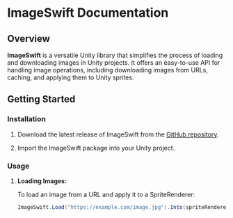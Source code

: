# ImageSwift Documentation

## Overview

**ImageSwift** is a versatile Unity library that simplifies the process of loading and downloading images in Unity projects. It offers an easy-to-use API for handling image operations, including downloading images from URLs, caching, and applying them to Unity sprites.

## Getting Started

### Installation

1. Download the latest release of ImageSwift from the [GitHub repository](https://github.com/your-username/ImageSwift/releases).

2. Import the ImageSwift package into your Unity project.

### Usage

1. **Loading Images:**

   To load an image from a URL and apply it to a SpriteRenderer:

   ```csharp
   ImageSwift.Load("https://example.com/image.jpg").Into(spriteRenderer);

